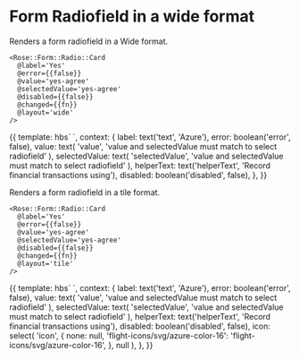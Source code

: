 
<Meta title="Rose/Form/Radio/Radio/Card" component="Form/Radio/Radio/Card" />

# Form Radiofield in a wide format

Renders a form radiofield in a Wide format.

```htmlbars
<Rose::Form::Radio::Card
  @label='Yes'
  @error={{false}}
  @value='yes-agree'
  @selectedValue='yes-agree'
  @disabled={{false}}
  @changed={{fn}}
  @layout='wide'
/>
```

<Preview>
  <Story name="Wide" height="10rem">
    {{
      template: hbs`
      <Rose::Form::Radio::Card
        @label={{label}}
        @error={{error}}
        @value={{value}}
        @selectedValue={{selectedValue}}
        @disabled={{disabled}}
        @icon={{icon}}
        @helperText={{helperText}}
        @layout='wide'
        />
    `,
      context: {
        label: text('text', 'Azure'),
        error: boolean('error', false),
        value: text(
          'value',
          'value and selectedValue must match to select radiofield'
        ),
        selectedValue: text(
          'selectedValue',
          'value and selectedValue must match to select radiofield'
        ),
        helperText: text('helperText', 'Record financial transactions using'),
        disabled: boolean('disabled', false),
      },
    }}
  </Story>
</Preview>

Renders a form radiofield in a tile format.

```htmlbars
<Rose::Form::Radio::Card
  @label='Yes'
  @error={{false}}
  @value='yes-agree'
  @selectedValue='yes-agree'
  @disabled={{false}}
  @changed={{fn}}
  @layout='tile'
/>
```

<Preview>
  <Story name="Tile" height="10rem">
    {{
      template: hbs`
      <Rose::Form::Radio::Card
        @label={{label}}
        @error={{error}}
        @value={{value}}
        @selectedValue={{selectedValue}}
        @disabled={{disabled}}
        @icon={{icon}}
        @helperText={{helperText}}
        @layout='tile'
        />
    `,
      context: {
        label: text('text', 'Azure'),
        error: boolean('error', false),
        value: text(
          'value',
          'value and selectedValue must match to select radiofield'
        ),
        selectedValue: text(
          'selectedValue',
          'value and selectedValue must match to select radiofield'
        ),
        helperText: text('helperText', 'Record financial transactions using'),
        disabled: boolean('disabled', false),
        icon: select(
          'icon',
          {
            none: null,
            'flight-icons/svg/azure-color-16':
              'flight-icons/svg/azure-color-16',
          },
          null
        ),
      },
    }}
  </Story>
</Preview>
